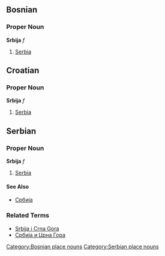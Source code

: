 ==Bosnian==
===Proper Noun===
'''Srbija''' ''f''
#[[Serbia]]


==Croatian==
===Proper Noun===
'''Srbija''' ''f''
#[[Serbia]]


==Serbian==
===Proper Noun===
'''Srbija''' ''f''
#[[Serbia]]
====See Also====
*[[Србија]]
===Related Terms===
*[[Srbija i Crna Gora]]
*[[Србија и Црна Гора]]

[[Category:Bosnian place nouns]]
[[Category:Serbian place nouns]]